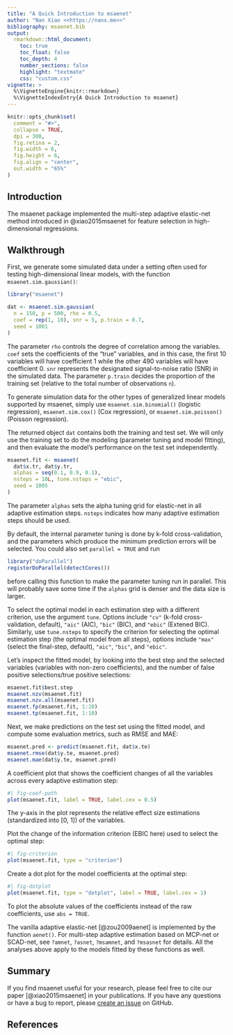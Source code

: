 ```yaml
---
title: "A Quick Introduction to msaenet"
author: "Nan Xiao <<https://nanx.me>>"
bibliography: msaenet.bib
output:
  rmarkdown::html_document:
    toc: true
    toc_float: false
    toc_depth: 4
    number_sections: false
    highlight: "textmate"
    css: "custom.css"
vignette: >
  %\VignetteEngine{knitr::rmarkdown}
  %\VignetteIndexEntry{A Quick Introduction to msaenet}
---
```


```r
knitr::opts_chunk$set(
  comment = "#>",
  collapse = TRUE,
  dpi = 300,
  fig.retina = 2,
  fig.width = 6,
  fig.height = 6,
  fig.align = "center",
  out.width = "65%"
)
```

## Introduction

The msaenet package implemented the multi-step adaptive elastic-net method
introduced in @xiao2015msaenet for feature selection in high-dimensional regressions.

## Walkthrough

First, we generate some simulated data under a setting often used for testing
high-dimensional linear models, with the function `msaenet.sim.gaussian()`:

```r
library("msaenet")
```

```r
dat <- msaenet.sim.gaussian(
  n = 150, p = 500, rho = 0.5,
  coef = rep(1, 10), snr = 5, p.train = 0.7,
  seed = 1001
)
```

The parameter `rho` controls the degree of correlation among the variables.
`coef` sets the coefficients of the "true" variables, and in this case,
the first 10 variables will have coefficient 1 while the other 490 variables
will have coefficient 0. `snr` represents the designated signal-to-noise ratio
(SNR) in the simulated data. The parameter `p.train` decides the proportion of
the training set (relative to the total number of observations `n`).

To generate simulation data for the other types of generalized linear models
supported by msaenet, simply use `msaenet.sim.binomial()` (logistic regression),
`msaenet.sim.cox()` (Cox regression), or `msaenet.sim.poisson()` (Poisson regression).

The returned object `dat` contains both the training and test set. We will only
use the training set to do the modeling (parameter tuning and model fitting),
and then evaluate the model's performance on the test set independently.

```r
msaenet.fit <- msaenet(
  dat$x.tr, dat$y.tr,
  alphas = seq(0.1, 0.9, 0.1),
  nsteps = 10L, tune.nsteps = "ebic",
  seed = 1005
)
```

The parameter `alphas` sets the alpha tuning grid for elastic-net in all
adaptive estimation steps. `nsteps` indicates how many adaptive estimation steps
should be used.

By default, the internal parameter tuning is done by k-fold cross-validation,
and the parameters which produce the minimum prediction errors will be selected.
You could also set `parallel = TRUE` and run

```r
library("doParallel")
registerDoParallel(detectCores())
```

before calling this function to make the parameter tuning run in parallel.
This will probably save some time if the `alphas` grid is denser and the
data size is larger.

To select the optimal model in each estimation step with a different criterion,
use the argument `tune`. Options include `"cv"` (k-fold cross-validation, default),
`"aic"` (AIC), `"bic"` (BIC), and `"ebic"` (Extened BIC).
Similarly, use `tune.nsteps` to specify the criterion for selecting the optimal
estimation step (the optimal model from all steps), options include
`"max"` (select the final-step, default), `"aic"`, `"bic"`, and `"ebic"`.

Let's inspect the fitted model, by looking into the best step and the selected
variables (variables with non-zero coefficients), and the number of
false positive selections/true positive selections:

```r
msaenet.fit$best.step
msaenet.nzv(msaenet.fit)
msaenet.nzv.all(msaenet.fit)
msaenet.fp(msaenet.fit, 1:10)
msaenet.tp(msaenet.fit, 1:10)
```

Next, we make predictions on the test set using the fitted model,
and compute some evaluation metrics, such as RMSE and MAE:

```r
msaenet.pred <- predict(msaenet.fit, dat$x.te)
msaenet.rmse(dat$y.te, msaenet.pred)
msaenet.mae(dat$y.te, msaenet.pred)
```

A coefficient plot that shows the coefficient changes of all the variables
across every adaptive estimation step:

```r
#| fig-coef-path
plot(msaenet.fit, label = TRUE, label.cex = 0.5)
```

The y-axis in the plot represents the relative effect size estimations
(standardized into [0, 1]) of the variables.

Plot the change of the information criterion (EBIC here) used to select the
optimal step:

```r
#| fig-criterion
plot(msaenet.fit, type = "criterion")
```

Create a dot plot for the model coefficients at the optimal step:

```r
#| fig-dotplot
plot(msaenet.fit, type = "dotplot", label = TRUE, label.cex = 1)
```

To plot the absolute values of the coefficients instead of the raw coefficients,
use `abs = TRUE`.

The vanilla adaptive elastic-net [@zou2009aenet] is implemented by the function
`aenet()`. For multi-step adaptive estimation based on MCP-net or SCAD-net,
see `?amnet`, `?asnet`, `?msamnet`, and `?msasnet` for details.
All the analyses above apply to the models fitted by these functions as well.

## Summary

If you find msaenet useful for your research, please feel free to cite our paper
[@xiao2015msaenet] in your publications. If you have any questions or have a bug to report,
please [create an issue](https://github.com/nanxstats/msaenet/issues) on GitHub.

## References
